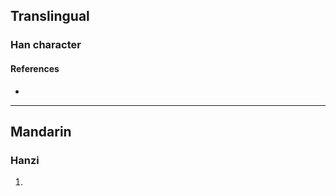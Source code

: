 {{character info/new}}
==Translingual==

===Han character===
{{Han char|rn=96|rad=玉|as=14|sn=18|four=15117|canj=MGLMT|ids=⿰𤣩盡}}

====References====
* {{Han ref|kx=0744.040|dkj=21299|dj=1152.190|hdz=21144.010|uh=74B6|ud=29878|bh=F045|bd=61509}}

----

==Mandarin==

===Hanzi===
{{cmn-hanzi|pin=[[jìn]] ([[jin4]])|wg=chin<sup>4</sup>}}

# {{defn|lang=cmn|sort=玉14}}